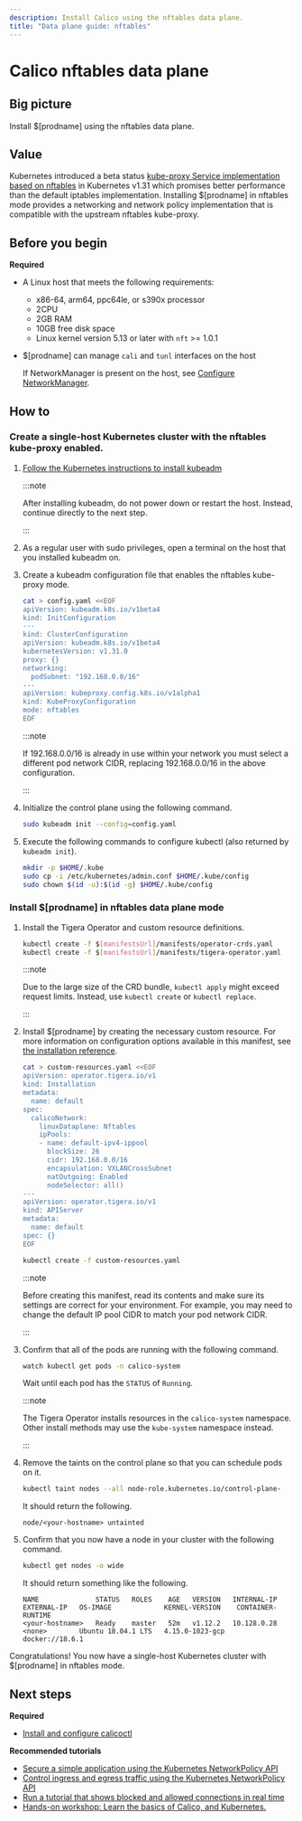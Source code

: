 ```yaml
---
description: Install Calico using the nftables data plane.
title: "Data plane guide: nftables"
---
```


# Calico nftables data plane

## Big picture

Install $[prodname] using the nftables data plane.

## Value

Kubernetes introduced a beta status [kube-proxy Service implementation based on nftables](https://kubernetes.io/docs/reference/networking/virtual-ips/#proxy-mode-nftables)
in Kubernetes v1.31 which promises better performance than the default iptables implementation.
Installing $[prodname] in nftables mode provides a networking and network policy implementation that is compatible with the upstream nftables kube-proxy.

## Before you begin

**Required**

- A Linux host that meets the following requirements:

  - x86-64, arm64, ppc64le, or s390x processor
  - 2CPU
  - 2GB RAM
  - 10GB free disk space
  - Linux kernel version 5.13 or later with `nft` >= 1.0.1

- $[prodname] can manage `cali` and `tunl` interfaces on the host

  If NetworkManager is present on the host, see [Configure NetworkManager](../../operations/troubleshoot/troubleshooting.mdx#configure-networkmanager).

## How to

### Create a single-host Kubernetes cluster with the nftables kube-proxy enabled.

1. [Follow the Kubernetes instructions to install kubeadm](https://kubernetes.io/docs/setup/production-environment/tools/kubeadm/install-kubeadm/)

   :::note

   After installing kubeadm, do not power down or restart
   the host. Instead, continue directly to the next step.

   :::

1. As a regular user with sudo privileges, open a terminal on the host that you installed kubeadm on.

1. Create a kubeadm configuration file that enables the nftables kube-proxy mode.

   ```bash
   cat > config.yaml <<EOF
   apiVersion: kubeadm.k8s.io/v1beta4
   kind: InitConfiguration
   ---
   kind: ClusterConfiguration
   apiVersion: kubeadm.k8s.io/v1beta4
   kubernetesVersion: v1.31.0
   proxy: {}
   networking:
     podSubnet: "192.168.0.0/16"
   ---
   apiVersion: kubeproxy.config.k8s.io/v1alpha1
   kind: KubeProxyConfiguration
   mode: nftables
   EOF
   ```

   :::note

   If 192.168.0.0/16 is already in use within your network you must select a different pod network
   CIDR, replacing 192.168.0.0/16 in the above configuration.

   :::

1. Initialize the control plane using the following command.

   ```bash
   sudo kubeadm init --config=config.yaml
   ```

1. Execute the following commands to configure kubectl (also returned by `kubeadm init`).

   ```bash
   mkdir -p $HOME/.kube
   sudo cp -i /etc/kubernetes/admin.conf $HOME/.kube/config
   sudo chown $(id -u):$(id -g) $HOME/.kube/config
   ```

### Install $[prodname] in nftables data plane mode

1. Install the Tigera Operator and custom resource definitions.

   ```bash
   kubectl create -f $[manifestsUrl]/manifests/operator-crds.yaml
   kubectl create -f $[manifestsUrl]/manifests/tigera-operator.yaml
   ```

   :::note

   Due to the large size of the CRD bundle, `kubectl apply` might exceed request limits. Instead, use `kubectl create` or `kubectl replace`.

   :::

1. Install $[prodname] by creating the necessary custom resource. For more information on configuration options available in this manifest, see [the installation reference](../../reference/installation/api.mdx).

   ```bash
   cat > custom-resources.yaml <<EOF
   apiVersion: operator.tigera.io/v1
   kind: Installation
   metadata:
     name: default
   spec:
     calicoNetwork:
       linuxDataplane: Nftables
       ipPools:
       - name: default-ipv4-ippool
         blockSize: 26
         cidr: 192.168.0.0/16
         encapsulation: VXLANCrossSubnet
         natOutgoing: Enabled
         nodeSelector: all()
   ---
   apiVersion: operator.tigera.io/v1
   kind: APIServer
   metadata:
     name: default
   spec: {}
   EOF
   ```

   ```bash
   kubectl create -f custom-resources.yaml
   ```

   :::note

   Before creating this manifest, read its contents and make sure its settings are correct for your environment. For example,
   you may need to change the default IP pool CIDR to match your pod network CIDR.

   :::

1. Confirm that all of the pods are running with the following command.

   ```bash
   watch kubectl get pods -n calico-system
   ```

   Wait until each pod has the `STATUS` of `Running`.

   :::note

   The Tigera Operator installs resources in the `calico-system` namespace. Other install methods may use
   the `kube-system` namespace instead.

   :::

1. Remove the taints on the control plane so that you can schedule pods on it.

   ```bash
   kubectl taint nodes --all node-role.kubernetes.io/control-plane-
   ```

   It should return the following.

   ```
   node/<your-hostname> untainted
   ```

1. Confirm that you now have a node in your cluster with the following command.

   ```bash
   kubectl get nodes -o wide
   ```

   It should return something like the following.

   ```
   NAME              STATUS   ROLES    AGE   VERSION   INTERNAL-IP   EXTERNAL-IP   OS-IMAGE             KERNEL-VERSION    CONTAINER-RUNTIME
   <your-hostname>   Ready    master   52m   v1.12.2   10.128.0.28   <none>        Ubuntu 18.04.1 LTS   4.15.0-1023-gcp   docker://18.6.1
   ```

Congratulations! You now have a single-host Kubernetes cluster with $[prodname] in nftables mode.

## Next steps

**Required**

- [Install and configure calicoctl](../../operations/calicoctl/install.mdx)

**Recommended tutorials**

- [Secure a simple application using the Kubernetes NetworkPolicy API](../../network-policy/get-started/kubernetes-policy/kubernetes-policy-basic.mdx)
- [Control ingress and egress traffic using the Kubernetes NetworkPolicy API](../../network-policy/get-started/kubernetes-policy/kubernetes-policy-advanced.mdx)
- [Run a tutorial that shows blocked and allowed connections in real time](../../network-policy/get-started/kubernetes-policy/kubernetes-demo.mdx)
- [Hands-on workshop: Learn the basics of Calico, and Kubernetes.](https://www.tigera.io/tutorials/?_sf_s=Calico%20Basics)
